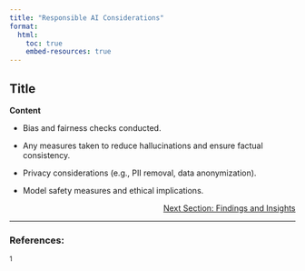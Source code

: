 ```yaml
---
title: "Responsible AI Considerations"
format:
  html:
    toc: true
    embed-resources: true
---
```


## Title
**Content**

- Bias and fairness checks conducted.

- Any measures taken to reduce hallucinations and ensure factual consistency.

- Privacy considerations (e.g., PII removal, data anonymization).

- Model safety measures and ethical implications.


<!-- Reference to next section -->
<div style="text-align: right;">
  <a href="2_data.html">Next Section: Findings and Insights</a>
</div>

---

### References:

${^1}$